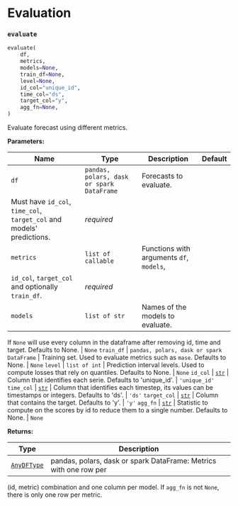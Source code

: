 # Evaluation

### `evaluate`

```python
evaluate(
    df,
    metrics,
    models=None,
    train_df=None,
    level=None,
    id_col="unique_id",
    time_col="ds",
    target_col="y",
    agg_fn=None,
)
```

Evaluate forecast using different metrics.

**Parameters:**

Name | Type | Description | Default
---- | ---- | ----------- | -------
`df` | <code>pandas, polars, dask or spark DataFrame</code> | Forecasts to evaluate.
Must have `id_col`, `time_col`, `target_col` and models' predictions. | *required*
`metrics` | <code>list of callable</code> | Functions with arguments `df`, `models`,
`id_col`, `target_col` and optionally `train_df`. | *required*
`models` | <code>list of str</code> | Names of the models to evaluate.
If `None` will use every column in the dataframe after removing
id, time and target. Defaults to None. | <code>None</code>
`train_df` | <code>pandas, polars, dask or spark DataFrame</code> | Training set.
Used to evaluate metrics such as `mase`. Defaults to None. | <code>None</code>
`level` | <code>list of int</code> | Prediction interval levels. Used to compute
losses that rely on quantiles. Defaults to None. | <code>None</code>
`id_col` | <code>[str](#str)</code> | Column that identifies each serie.
Defaults to 'unique_id'. | <code>'unique_id'</code>
`time_col` | <code>[str](#str)</code> | Column that identifies each timestep, its values
can be timestamps or integers. Defaults to 'ds'. | <code>'ds'</code>
`target_col` | <code>[str](#str)</code> | Column that contains the target.
Defaults to 'y'. | <code>'y'</code>
`agg_fn` | <code>[str](#str)</code> | Statistic to compute on the scores by id to reduce
them to a single number. Defaults to None. | <code>None</code>

**Returns:**

Type | Description
---- | -----------
<code>[AnyDFType](#utilsforecast.compat.AnyDFType)</code> | pandas, polars, dask or spark DataFrame: Metrics with one row per
(id, metric) combination and one column per model. If `agg_fn` is
not `None`, there is only one row per metric.
